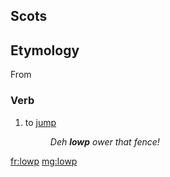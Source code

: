 ==Scots==

==Etymology==
From {{etyl|non|is}} {{term|hlaup||leap, jump|lang=non}}
===Verb===
{{sco-verb}}

# {{context|South Scots, Yorkshire||lang=sco}} to [[jump]]
#: ''Deh '''lowp''' ower that fence!''

[[fr:lowp]]
[[mg:lowp]]